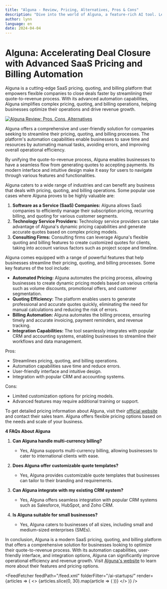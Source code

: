 ```yaml
---
title: "Alguna - Review, Pricing, Alternatives, Pros & Cons"
description: "Dive into the world of Alguna, a feature-rich AI tool. Learn about its features, pricing, and how it's making an impact. Don't miss out!"
author: lynn
language: en
date: 2024-04-04
---
```


# Alguna: Accelerating Deal Closure with Advanced SaaS Pricing and Billing Automation
        
Alguna is a cutting-edge SaaS pricing, quoting, and billing platform that empowers flexible companies to close deals faster by streamlining their quote-to-revenue process. With its advanced automation capabilities, Alguna simplifies complex pricing, quoting, and billing operations, helping businesses optimize their operations and drive revenue growth.


<BlogHeader />


[![Alguna Review: Pros, Cons, Alternatives](/ai-startups/alguna.png)](https://www.alguna.io/)



Alguna offers a comprehensive and user-friendly solution for companies seeking to streamline their pricing, quoting, and billing processes. The platform's automation capabilities enable businesses to save time and resources by automating manual tasks, avoiding errors, and improving overall operational efficiency.

By unifying the quote-to-revenue process, Alguna enables businesses to have a seamless flow from generating quotes to accepting payments. Its modern interface and intuitive design make it easy for users to navigate through various features and functionalities.

Alguna caters to a wide range of industries and can benefit any business that deals with pricing, quoting, and billing operations. Some popular use cases where Alguna proves to be highly valuable are:

1. **Software as a Service (SaaS) Companies:** Alguna allows SaaS companies to efficiently manage their subscription pricing, recurring billing, and quoting for various customer segments.
2. **Technology Service Providers:** Technology service providers can take advantage of Alguna's dynamic pricing capabilities and generate accurate quotes based on complex pricing models.
3. **Consulting Firms:** Consulting firms can leverage Alguna's flexible quoting and billing features to create customized quotes for clients, taking into account various factors such as project scope and timeline.

Alguna comes equipped with a range of powerful features that help businesses streamline their pricing, quoting, and billing processes. Some key features of the tool include:

- **Automated Pricing:** Alguna automates the pricing process, allowing businesses to create dynamic pricing models based on various criteria such as volume discounts, promotional offers, and customer segmentation.
- **Quoting Efficiency:** The platform enables users to generate professional and accurate quotes quickly, eliminating the need for manual calculations and reducing the risk of errors.
- **Billing Automation:** Alguna automates the billing process, ensuring timely and accurate invoicing, payment reminders, and revenue tracking.
- **Integration Capabilities:** The tool seamlessly integrates with popular CRM and accounting systems, enabling businesses to streamline their workflows and data management.

Pros:

- Streamlines pricing, quoting, and billing operations.
- Automation capabilities save time and reduce errors.
- User-friendly interface and intuitive design.
- Integration with popular CRM and accounting systems.

Cons:

- Limited customization options for pricing models.
- Advanced features may require additional training or support.

To get detailed pricing information about Alguna, visit their [official website](https://www.alguna.io/) and contact their sales team. Alguna offers flexible pricing options based on the needs and scale of your business.

**4 FAQs About Alguna**

1. **Can Alguna handle multi-currency billing?**
   - Yes, Alguna supports multi-currency billing, allowing businesses to cater to international clients with ease.

2. **Does Alguna offer customizable quote templates?**
   - Yes, Alguna provides customizable quote templates that businesses can tailor to their branding and requirements.

3. **Can Alguna integrate with my existing CRM system?**
   - Yes, Alguna offers seamless integration with popular CRM systems such as Salesforce, HubSpot, and Zoho CRM.

4. **Is Alguna suitable for small businesses?**
   - Yes, Alguna caters to businesses of all sizes, including small and medium-sized enterprises (SMEs).

In conclusion, Alguna is a modern SaaS pricing, quoting, and billing platform that offers a comprehensive solution for businesses looking to optimize their quote-to-revenue process. With its automation capabilities, user-friendly interface, and integration options, Alguna can significantly improve operational efficiency and revenue growth. Visit [Alguna's website](https://www.alguna.io/) to learn more about their features and pricing options.


<AdComponent />


<FeedFetcher feedPath="/feed.xml" folderFilter="/ai-startups/" render={articles => (
    <>
        <Cards>
            {articles.slice(0, 30).map(article => (
                <Card key={article.link} title={article.title} href={article.link} />
            ))}
        </Cards>
    </>
)} />

